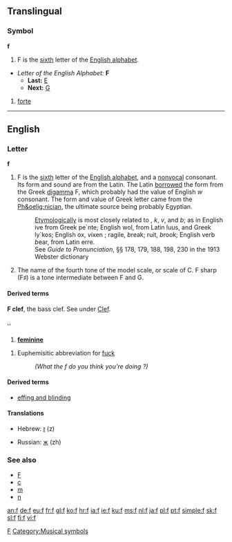 {{see|F}}
==Translingual==

===Symbol===
'''f'''

# F is the [[sixth]] letter of the [[Appendix:Roman script|English alphabet]].
*''Letter of the English Alphabet:'' '''F'''
**'''Last:''' [[E]]
**'''Next:''' [[G]]
# {{music}} [[forte]]
[[Category:Latin letters|F]]
[[Category:Musical symbols]]

----

==English==

===Letter===
'''f'''

# F is the [[sixth]] letter of the [[Appendix:Roman script|English alphabet]], and a [[nonvocal]] consonant. Its form and sound are from the Latin. The Latin [[borrowed]] the form from the Greek [[digamma]] &#988;, which probably had the value of English ''w'' consonant. The form and value of Greek letter came from the [[Ph&oelig;nician]], the ultimate source being probably Egyptian.
#: [[etymologically|Etymologically]] {{f}} is most closely related to {{p}}, ''k'', ''v'', and ''b''; as in English {{f}}ive from Greek pe`nte; English wol{{f}}, from Latin lu{{p}}us, and Greek ly`kos; English {{f}}ox, ''v''ixen ; {{f}}ragile, ''b''reak; {{f}}ruit, ''b''rook; English verb ''b''ear, from Latin {{f}}erre.
#:See ''Guide to Pronunciation'', &sect;&sect; 178, 179, 188, 198, 230 in the 1913 Webster dictionary
# {{music}} The name of the fourth tone of the model scale, or scale of C. F sharp (F&#9839;) is a tone intermediate between F and G.

====Derived terms====
'''F clef''', the bass clef. See under [[Clef]].

==={{abbreviation}}===
'{{f}}'

# {{grammar}} '''[[feminine]]'''

# Euphemisitic abbreviation for [[fuck]]
#: ''(What the f do you think you're doing ?)''

====Derived terms====
*[[effing and blinding]]

====Translations====
{{top}}
*Hebrew: [[ז]] (z)
{{mid}}
*Russian: [[ж]] (zh)
{{bottom}}

===See also===
*[[F]]
*[[c]]
*[[m]]
*[[n]]

[[an:f]]
[[de:f]]
[[eu:f]]
[[fr:f]]
[[gl:f]]
[[ko:f]]
[[hr:f]]
[[ia:f]]
[[ie:f]]
[[ku:f]]
[[ms:f]]
[[nl:f]]
[[ja:f]]
[[pl:f]]
[[pt:f]]
[[simple:f]]
[[sk:f]]
[[sl:f]]
[[fi:f]]
[[vi:f]]